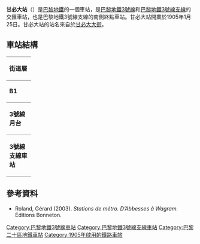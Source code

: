 {{expand|time=2016-02-25T06:09:44+00:00}}
{{no footnotes|time=2016-02-25T06:09:44+00:00}}
{{Infobox station
| name                = 甘必大<br>Gambetta
| symbol_location     = paris
| symbol              = m
| symbol2             = 
| type                = [[巴黎地鐵|巴黎地鐵]]車站
| image               = [[File:Metro_de_Paris_-_Ligne_3_-_Gambetta_01.jpg|275px]]
| alt                 = 
| caption             = 
| other_name          = 
| address             = Av. du Père Lachaise × rue des Pyrénées<br>Rue Belgrand × av. Gambetta<br>Rue des Pyrénées × av. Gambetta<br>Pl. Martin Nadaud × av. Gambetta<br>4, pl. Martin Nadaud<br />[[巴黎20區|巴黎20區]]
| borough             = [[法蘭西島|法蘭西島]]
| country             = 法國
| iso_region          = FR_scale:2000
| coordinates_display = title
| coordinates_format  = dms
| latd  = 48.864947| latm  = | lats  = | latNS  = 
| longd = 2.398451| longm = | longs = | longEW = 
| coordinates         = 
| owned               = [[RATP|RATP]]
| operator            = [[RATP|RATP]]
| line                = 
| disabled            = 
| zone                = 1
| opened              = {{Start-date|1905年1月25日}}
| closed              = <!-- {{End date|YYYY|MM|DD|df=y}} -->
| services            = 
| map_type            = France Paris
}}
'''甘必大站'''（{{lang-fr|Gambetta}}）是[[巴黎地鐵|巴黎地鐵]]的一個車站，是[[巴黎地鐵3號線|巴黎地鐵3號線]]和[[巴黎地鐵3號線支線|巴黎地鐵3號線支線]]的交匯車站，也是巴黎地鐵3號線支線的南側終點車站。甘必大站開業於1905年1月25日。甘必大站的站名來自於[[甘必大大街|甘必大大街]]。
== 車站結構 ==
{| border=0 cellspacing=0 cellpadding=3
|style="border-bottom:solid 1px gray;border-top:solid 1px gray;" width=50 valign=top|'''街道層'''
|-
|style="border-bottom:solid 1px gray;border-top:solid 1px gray;" width=50 valign=top|'''B1'''
|style="border-top:solid 1px gray;border-bottom:solid 1px gray;" width=100 valign=top|夾層
|-
|style="border-bottom:solid 1px gray;" width=50 rowspan=4 valign=top|'''3號線月台'''
|style="border-top:solid 1px gray;border-right:solid 2px black;border-left:solid 2px black;border-bottom:solid 2px black;" colspan=2|<center><small>[[側式月台|側式月台]]，右側開門</small></center>
|-
|style="border-bottom:solid 1px gray;" width=100|西行
|style="border-bottom:solid 1px gray;" width=390|{{arrow|L}} [[File:Metro-M.svg|16x16px]][[File:Paris_Metro_3.svg|16x16px]]往[[勒瓦盧瓦橋-培根站|勒瓦盧瓦橋-培根]]<small>（[[拉雪茲神父站|拉雪茲神父]]）</small>
|-
|東行
|{{arrow|R}} [[File:Metro-M.svg|16x16px]][[File:Paris_Metro_3.svg|16x16px]]往[[加列尼站|加列尼]]<small>（[[巴尼奧雷門站|巴尼奧雷門]]）</small>
|-
|style="border-top:solid 2px black;border-right:solid 2px black;border-left:solid 2px black;border-bottom:solid 1px gray;" colspan=2|<center><small>[[側式月台|側式月台]]，右側開門</small></center>
|-
|style="border-bottom:solid 1px gray;" width=50 rowspan=4 valign=top|'''3號線支線車站'''
|style="border-bottom:solid 1px gray;" width=100|北行
|style="border-bottom:solid 1px gray;" width=390|{{arrow|R}} [[File:Metro-M.svg|16x16px]][[File:Paris_m_3bis_jms.svg|16x16px]]往[[丁香門站|丁香門]]<small>（[[貝勒波爾站|貝勒波爾]]）</small>
|-
|style="border-top:solid 2px black;border-right:solid 2px black;border-left:solid 2px black;border-bottom:solid 2px black;" colspan=2|<center><small>[[島式月台|島式月台]]，左/右側開門</small></center>
|-
|北行
|{{arrow|R}} [[File:Metro-M.svg|16x16px]][[File:Paris_m_3bis_jms.svg|16x16px]]往丁香門<small>（貝勒波爾）</small>
|}
{{commons category|Gambetta (Paris Metro)}}

==參考資料==
*Roland, Gérard (2003). ''Stations de métro. D’Abbesses à Wagram.'' Éditions Bonneton.
{{巴黎地鐵3號線}}
{{巴黎地鐵3號線支線}}
{{DEFAULTSORT:Gambetta}}
[[Category:巴黎地鐵3號線車站|Category:巴黎地鐵3號線車站]]
[[Category:巴黎地鐵3號線支線車站|Category:巴黎地鐵3號線支線車站]]
[[Category:巴黎二十區地鐵車站|Category:巴黎二十區地鐵車站]]
[[Category:1905年啟用的鐵路車站|Category:1905年啟用的鐵路車站]]